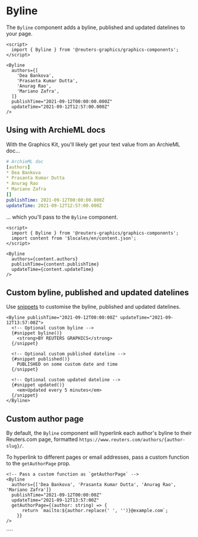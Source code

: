 

<Meta of={BylineStories} />

# Byline

The `Byline` component adds a byline, published and updated datelines to your page.

```svelte
<script>
  import { Byline } from '@reuters-graphics/graphics-components';
</script>

<Byline
  authors={[
    'Dea Bankova',
    'Prasanta Kumar Dutta',
    'Anurag Rao',
    'Mariano Zafra',
  ]}
  publishTime="2021-09-12T00:00:00.000Z"
  updateTime="2021-09-12T12:57:00.000Z"
/>
```

## Using with ArchieML docs

With the Graphics Kit, you'll likely get your text value from an ArchieML doc...

```yaml
# ArchieML doc
[authors]
* Dea Bankova
* Prasanta Kumar Dutta
* Anurag Rao
* Mariano Zafra
[]
publishTime: 2021-09-12T00:00:00.000Z
updateTime: 2021-09-12T12:57:00.000Z
```

... which you'll pass to the `Byline` component.

```svelte
<script>
  import { Byline } from '@reuters-graphics/graphics-components';
  import content from '$locales/en/content.json';
</script>

<Byline
  authors={content.authors}
  publishTime={content.publishTime}
  updateTime={content.updateTime}
/>
```

<Canvas of={BylineStories.Demo} />

## Custom byline, published and updated datelines

Use [snippets](https://svelte.dev/docs/svelte/snippet) to customise the byline, published and updated datelines.

```svelte
<Byline publishTime="2021-09-12T00:00:00Z" updateTime="2021-09-12T13:57:00Z">
  <!-- Optional custom byline -->
  {#snippet byline()}
    <strong>BY REUTERS GRAPHICS</strong>
  {/snippet}

  <!-- Optional custom published dateline -->
  {#snippet published()}
    PUBLISHED on some custom date and time
  {/snippet}

  <!-- Optional custom updated dateline -->
  {#snippet updated()}
    <em>Updated every 5 minutes</em>
  {/snippet}
</Byline>
```

<Canvas of={BylineStories.Customised} />

## Custom author page

By default, the `Byline` component will hyperlink each author's byline to their Reuters.com page, formatted `https://www.reuters.com/authors/{author-slug}/`.

To hyperlink to different pages or email addresses, pass a custom function to the `getAuthorPage` prop.

```svelte
<!-- Pass a custom function as `getAuthorPage` -->
<Byline
  authors={['Dea Bankova', 'Prasanta Kumar Dutta', 'Anurag Rao', 'Mariano Zafra']}
  publishTime="2021-09-12T00:00:00Z"
  updateTime="2021-09-12T13:57:00Z"
  getAuthorPage={(author: string) => {
      return `mailto:${author.replace(' ', '')}@example.com`;
    }}
/>

```

<Canvas of={BylineStories.CustomAuthorPage} />
````
